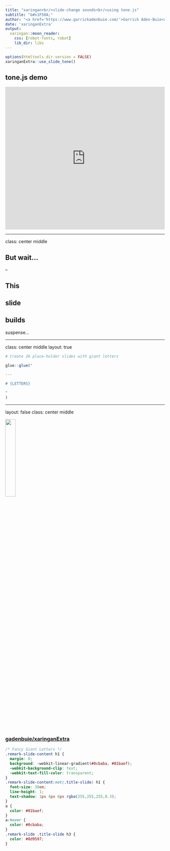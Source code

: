 ```yaml
---
title: "xaringan<br/>slide-change sounds<br/>using tone.js"
subtitle: "&#x1F50A;"
author: "<a href='https://www.garrickadenbuie.com/'>Garrick Aden-Buie<a>"
date: 'xaringanExtra'
output:
  xaringan::moon_reader:
    css: [robot-fonts, robot]
    lib_dir: libs
---
```


```r
options(htmltools.dir.version = FALSE)
xaringanExtra::use_slide_tone()
```

## tone.js demo

<iframe height="450" style="width: 100%;" scrolling="no" title="tone-js-single-note-demo" src="https://codepen.io/grrrck/embed/abogWXm?height=265&theme-id=light&default-tab=html,result" frameborder="no" allowtransparency="true" allowfullscreen="true">
  See the Pen <a href='https://codepen.io/grrrck/pen/abogWXm'>tone-js-single-note-demo</a> by garrick
  (<a href='https://codepen.io/grrrck'>@grrrck</a>) on <a href='https://codepen.io'>CodePen</a>.
</iframe>

---

class: center middle

## But wait...

--

This 
--
slide 
--
builds 
--
suspense...

---

class: center middle
layout: true

```r
# Create 26 place-holder slides with giant letters

glue::glue("

---

# {LETTERS}

"
)
```

---
layout: false
class: center middle

<img src="https://github.githubassets.com/images/modules/logos_page/GitHub-Mark.png" width="25%" />

### [gadenbuie/xaringanExtra](https://github.com/gadenbuie/xaringanExtra)


```css
/* Fancy Giant Letters */
.remark-slide-content h1 {
  margin: 0;
  background: -webkit-linear-gradient(#0cbaba, #01baef);
  -webkit-background-clip: text;
  -webkit-text-fill-color: transparent;
}
.remark-slide-content:not(.title-slide) h1 {
  font-size: 30em;
  line-height: 1;
  text-shadow: 1px 4px 6px rgba(255,255,255,0.3);
}
a {
  color: #01baef;
}
a:hover {
  color: #0cbaba;
}
.remark-slide .title-slide h3 {
  color: #8d9597;
}
```
